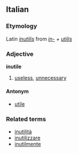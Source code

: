 ==Italian==
===Etymology===
Latin ''[[inutilis]]'' from ''[[in-]] + [[utilis]]''
===Adjective===
'''inutile'''

# [[useless]], [[unnecessary]]

====Antonym====
*[[utile]]

===Related terms===
*[[inutilità]]
*[[inutilizzare]]
*[[inutilmente]]